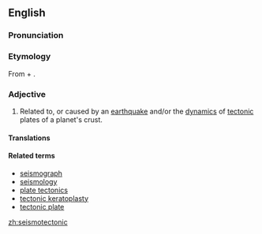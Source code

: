==English==

===Pronunciation===

===Etymology===
From {{term|seismo-|lang=en}} + {{term|tectonic|lang=en}}.

===Adjective===
{{en-adj-more}}

# Related to, or caused by an [[earthquake]] and/or the [[dynamics]] of [[tectonic]] plates of a planet's crust.

====Translations====
{{top}}
{{mid}}
{{bottom}}

====Related terms====
*[[seismograph]]
*[[seismology]]
*[[plate tectonics]]
*[[tectonic keratoplasty]]
*[[tectonic plate]]

[[zh:seismotectonic]]